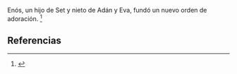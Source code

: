 Enós, un hijo de Set y nieto de Adán y Eva, fundó un nuevo orden de adoración. <ref name="n0">{{lib|LU|76|3|4}}</ref> 

== Referencias ==

<references/>
